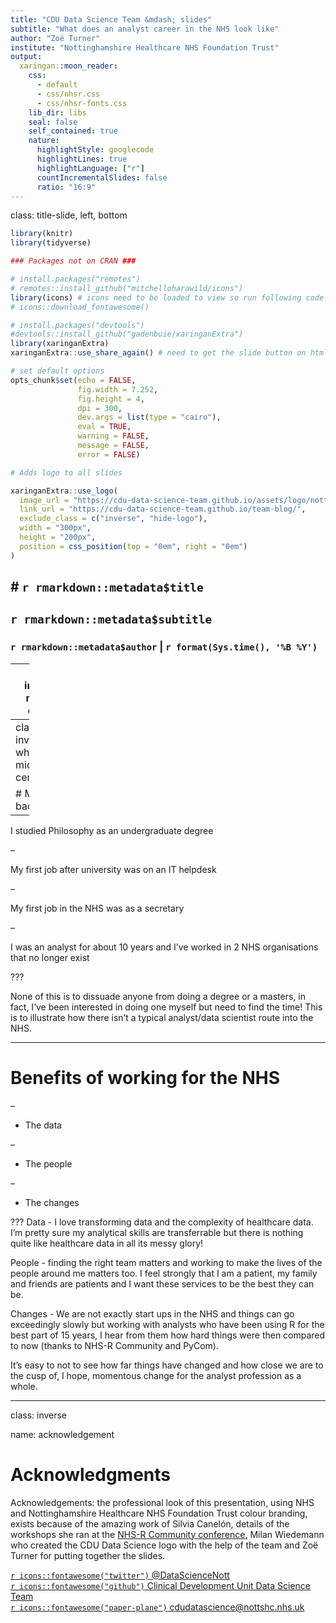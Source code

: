 ```yaml
---
title: "CDU Data Science Team &mdash; slides"
subtitle: "What does an analyst career in the NHS look like"
author: "Zoë Turner"
institute: "Nottinghamshire Healthcare NHS Foundation Trust"
output:
  xaringan::moon_reader:
    css: 
      - default
      - css/nhsr.css
      - css/nhsr-fonts.css
    lib_dir: libs
    seal: false
    self_contained: true
    nature:
      highlightStyle: googlecode
      highlightLines: true
      highlightLanguage: ["r"]
      countIncrementalSlides: false
      ratio: "16:9"
---
```


class: title-slide, left, bottom

```r
library(knitr)
library(tidyverse)

### Packages not on CRAN ###

# install.packages("remotes")
# remotes::install_github("mitchelloharawild/icons")
library(icons) # icons need to be loaded to view so run following code if not already done
# icons::download_fontawesome()

# install.packages("devtools")
#devtools::install_github("gadenbuie/xaringanExtra")
library(xaringanExtra)
xaringanExtra::use_share_again() # need to get the slide button on html view

# set default options
opts_chunk$set(echo = FALSE,
               fig.width = 7.252,
               fig.height = 4,
               dpi = 300,
               dev.args = list(type = "cairo"),
               eval = TRUE,
               warning = FALSE,
               message = FALSE,
               error = FALSE)

```

```r
# Adds logo to all slides

xaringanExtra::use_logo(
  image_url = "https://cdu-data-science-team.github.io/assets/logo/nottshc-cdu-data-science-logo-800.png",
  link_url = "https://cdu-data-science-team.github.io/team-blog/",
  exclude_class = c("inverse", "hide-logo"),
  width = "300px",
  height = "200px",
  position = css_position(top = "0em", right = "0em")
)
```

# `r rmarkdown::metadata$title`
----
## **`r rmarkdown::metadata$subtitle`**
### `r rmarkdown::metadata$author` | `r format(Sys.time(), '%B %Y')`  

---
class: inverse, middle, center

# Not a typical journey


???

A nice contrast to Sammi and perhaps many people watching this is that many analysts in the NHS don't have data science degrees or masters, or even numerate degrees.

---
class: inverse-white, middle, center

# My background

--

I studied Philosophy as an undergraduate degree

--

My first job after university was on an IT helpdesk

--

My first job in the NHS was as a secretary

--

I was an analyst for about 10 years and I've worked in 2 NHS organisations that no longer exist

???

None of this is to dissuade anyone from doing a degree or a masters, in fact, I've been interested in doing one myself but need to find the time! This is to illustrate how there isn't a typical analyst/data scientist route into the NHS.

---

# Benefits of working for the NHS

--

* The data

--

* The people

--

* The changes

???
Data - I love transforming data and the complexity of healthcare data. I'm pretty sure my analytical skills are transferrable but there is nothing quite like healthcare data in all its messy glory!

People - finding the right team matters and working to make the lives of the people around me matters too. I feel strongly that I am a patient, my family and friends are patients and I want these services to be the best they can be. 

Changes - We are not exactly start ups in the NHS and things can go exceedingly slowly but working with analysts who have been using R for the best part of 15 years, I hear from them how hard things were then compared to now (thanks to NHS-R Community and PyCom). 

It's easy to not to see how far things have changed and how close we are to the cusp of, I hope, momentous change for the analyst profession as a whole.

---
class: inverse

name: acknowledgement

# Acknowledgments

Acknowledgements: the professional look of this presentation, using NHS and Nottinghamshire Healthcare NHS Foundation Trust colour branding, exists because of the amazing work of Silvia Canelón, details of the workshops she ran at the [NHS-R Community conference](https://spcanelon.github.io/xaringan-basics-and-beyond/index.html), Milan Wiedemann who created the CDU Data Science logo with the help of the team and Zoë Turner for putting together the slides.

[`r icons::fontawesome("twitter")` @DataScienceNott](https://twitter.com/DataScienceNott)  
[`r icons::fontawesome("github")` Clinical Development Unit Data Science Team](https://github.com/CDU-data-science-team)  
[`r icons::fontawesome("paper-plane")` cdudatascience@nottshc.nhs.uk](mailto:cdudatascience@nottshc.nhs.uk)


